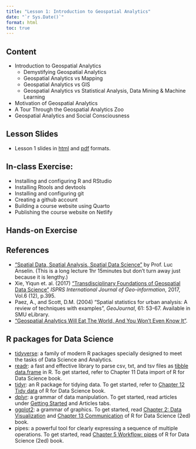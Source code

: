 ```yaml
---
title: "Lesson 1: Introduction to Geospatial Analytics"
date: "`r Sys.Date()`"
format: html
toc: true
---
```


## Content

-   Introduction to Geospatial Analytics
    -   Demystifying Geospatial Analytics
    -   Geospatial Analytics vs Mapping
    -   Geospatial Analytics vs GIS
    -   Geospatial Analytics vs Statistical Analysis, Data Mining & Machine Learning
-   Motivation of Geospatial Analytics
-   A Tour Through the Geospatial Analytics Zoo
-   Geospatial Analytics and Social Consciousness

## Lesson Slides

-   Lesson 1 slides in [html](..\lesson\Lesson01\Lesson01-Introduction_to_GAA.html) and [pdf](..\lesson\Lesson01\lesson01-introduction_to_gaa.pdf) formats.

## In-class Exercise:

-   Installing and configuring R and RStudio
-   Installing Rtools and devtools
-   Installing and configuring git
-   Creating a github account
-   Building a course website using Quarto
-   Publishing the course website on Netlify

## Hands-on Exercise

## References

-   ["Spatial Data, Spatial Analysis, Spatial Data Science"](https://www.youtube.com/watch?v=MmCYeJ27DsA) by Prof. Luc Anselin. (This is a long lecture 1hr 15minutes but don't turn away just because it is lengthy.)
-   Xie, Yiqun et. al. (2017) ["Transdisciplinary Foundations of Geospatial Data Science"](https://www.mdpi.com/2220-9964/6/12/395) *ISPRS International Journal of Geo-information*, 2017, Vol.6 (12), p.395.
-   Paez, A., and Scott, D.M. (2004) "Spatial statistics for urban analysis: A review of techniques with examples", *GeoJournal*, 61: 53-67. Available in SMU eLibrary.
-   ["Geospatial Analytics Will Eat The World, And You Won't Even Know It"](https://www.forbes.com/sites/forbestechcouncil/2018/07/16/geospatial-analytics-will-eat-the-world-and-you-wont-even-know-it/#31f961db726a).

## R packages for Data Science

-   [tidyverse](https://www.tidyverse.org/): a family of modern R packages specially designed to meet the tasks of Data Science and Analytics.
-   [readr](https://readr.tidyverse.org/): a fast and effective library to parse csv, txt, and tsv files as [tibble data.frame](https://r4ds.had.co.nz/tibbles.html) in R. To get started, refer to Chapter 11 Data import of R for Data Science book.\
-   [tidyr](https://tidyr.tidyverse.org/): an R package for tidying data. To get started, refer to [Chapter 12 Tidy data](https://r4ds.had.co.nz/tidy-data.html) of R for Data Science book.\
-   [dplyr](https://dplyr.tidyverse.org/): a grammar of data manipulation. To get started, read articles under [Getting Started](https://dplyr.tidyverse.org/articles/dplyr.html) and Articles tabs.
-   [ggplot2](https://ggplot2.tidyverse.org/): a grammar of graphics. To get started, read [Chapter 2: Data Visualization](https://r4ds.hadley.nz/data-visualize.html) and [Chapter 13 Communication](https://r4ds.hadley.nz/communication.html) of R for Data Science (2ed) book.
-   pipes: a powerful tool for clearly expressing a sequence of multiple operations. To get started, read [Chapter 5 Workflow: pipes](https://r4ds.hadley.nz/workflow-pipes.html) of R for Data Science (2ed) book.
